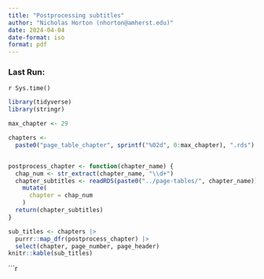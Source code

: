 ```yaml
---
title: "Postprocessing subtitles"
author: "Nicholas Horton (nhorton@amherst.edu)"
date: 2024-04-04
date-format: iso
format: pdf
---
```


### Last Run:
`r Sys.time()`


```r
library(tidyverse)
library(stringr)
```

```r
max_chapter <- 29

chapters <- 
  paste0("page_table_chapter", sprintf("%02d", 0:max_chapter), ".rds")


postprocess_chapter <- function(chapter_name) {
  chap_num <- str_extract(chapter_name, "\\d+")
  chapter_subtitles <- readRDS(paste0("../page-tables/", chapter_name)) |>
    mutate(
      chapter = chap_num
    )
  return(chapter_subtitles)
}
```

```r
sub_titles <- chapters |>
  purrr::map_dfr(postprocess_chapter) |>
  select(chapter, page_number, page_header)
knitr::kable(sub_titles)
```

```r